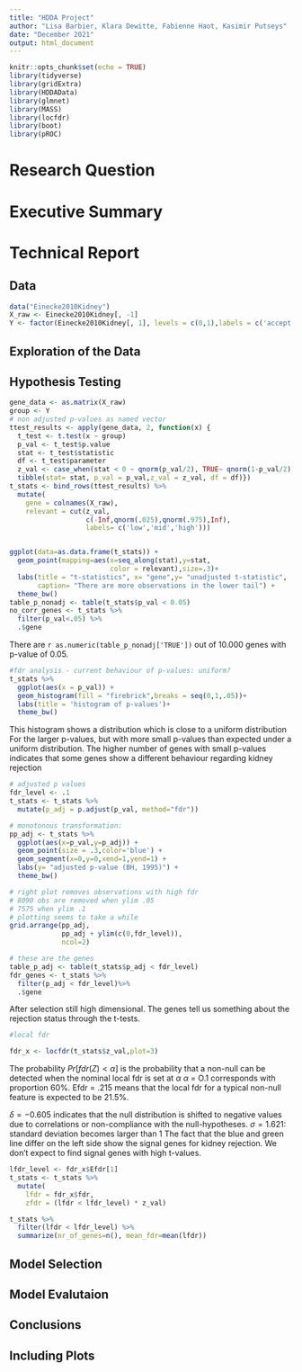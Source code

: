 ```yaml
---
title: "HDDA Project"
author: "Lisa Barbier, Klara Dewitte, Fabienne Haot, Kasimir Putseys"
date: "December 2021"
output: html_document
---
```


```r
knitr::opts_chunk$set(echo = TRUE)
library(tidyverse)
library(gridExtra)
library(HDDAData)
library(glmnet)
library(MASS)
library(locfdr)
library(boot)
library(pROC)
```

# Research Question

# Executive Summary

# Technical Report

## Data
```r
data("Einecke2010Kidney")
X_raw <- Einecke2010Kidney[, -1]
Y <- factor(Einecke2010Kidney[, 1], levels = c(0,1),labels = c('accept','reject'))
```

## Exploration of the Data

## Hypothesis Testing 
```r
gene_data <- as.matrix(X_raw)
group <- Y
# non adjusted p-values as named vector
ttest_results <- apply(gene_data, 2, function(x) {
  t_test <- t.test(x ~ group)
  p_val <- t_test$p.value
  stat <- t_test$statistic
  df <- t_test$parameter
  z_val <- case_when(stat < 0 ~ qnorm(p_val/2), TRUE~ qnorm(1-p_val/2))
  tibble(stat= stat, p_val = p_val,z_val = z_val, df = df)})
t_stats <- bind_rows(ttest_results) %>%
  mutate(
    gene = colnames(X_raw),
    relevant = cut(z_val,
                   c(-Inf,qnorm(.025),qnorm(.975),Inf), 
                   labels= c('low','mid','high')))


ggplot(data=as.data.frame(t_stats)) + 
  geom_point(mapping=aes(x=seq_along(stat),y=stat,
                         color = relevant),size=.3)+
  labs(title = "t-statistics", x= "gene",y= "unadjusted t-statistic",
       caption= "There are more observations in the lower tail") +
  theme_bw()
table_p_nonadj <- table(t_stats$p_val < 0.05)
no_corr_genes <- t_stats %>% 
  filter(p_val<.05) %>%
  .$gene
```

There are `r as.numeric(table_p_nonadj['TRUE'])` out of 10.000 genes with p-value of 0.05.

```r
#fdr analysis - current behaviour of p-values: uniform?
t_stats %>%
  ggplot(aes(x = p_val)) +
  geom_histogram(fill = "firebrick",breaks = seq(0,1,.05))+
  labs(title = 'histogram of p-values')+
  theme_bw()
```

This histogram shows a distribution which is close to a uniform distribution
For the larger p-values, but with more small p-values than expected under 
a uniform distribution. The higher number of genes with small p-values indicates that some genes show a different behaviour regarding kidney rejection


```r
# adjusted p values
fdr_level <- .1
t_stats <- t_stats %>%
  mutate(p_adj = p.adjust(p_val, method="fdr"))

# monotonous transformation:
pp_adj <- t_stats %>%
  ggplot(aes(x=p_val,y=p_adj)) +
  geom_point(size = .3,color='blue') +
  geom_segment(x=0,y=0,xend=1,yend=1) +
  labs(y= "adjusted p-value (BH, 1995)") +
  theme_bw()

# right plot removes observations with high fdr 
# 8090 obs are removed when ylim .05
# 7575 when ylim .1
# plotting seems to take a while
grid.arrange(pp_adj,
             pp_adj + ylim(c(0,fdr_level)),
             ncol=2)

# these are the genes
table_p_adj <- table(t_stats$p_adj < fdr_level)
fdr_genes <- t_stats %>%
  filter(p_adj < fdr_level)%>%
  .$gene

```

After selection still high dimensional. The genes tell us something about the rejection status through the t-tests.

```r
#local fdr

fdr_x <- locfdr(t_stats$z_val,plot=3) 
```
 The probability $Pr[fdr(Z) < \alpha]$ is the probability that a non-null 
 can be detected when the nominal local fdr is set at $\alpha$
 $\alpha$ = O.1 corresponds with proportion 60%.
 Efdr = .215 means that the local fdr for a typical non-null feature is expected to be 21.5%.


 $\delta = -0.605$ indicates that the null distribution is shifted to negative values due to correlations or non-compliance with the null-hypotheses.
 $\sigma = 1.621$: standard deviation becomes larger than 1
The fact that the blue and green line differ on the left side show the signal genes for kidney rejection. We don't expect to find signal genes with high t-values.

```r
lfdr_level <- fdr_x$Efdr[1]
t_stats <- t_stats %>%
  mutate(
    lfdr = fdr_x$fdr,
    zfdr = (lfdr < lfdr_level) * z_val)

t_stats %>%
  filter(lfdr < lfdr_level) %>%
  summarize(nr_of_genes=n(), mean_fdr=mean(lfdr))
```

## Model Selection

## Model Evalutaion

## Conclusions


## Including Plots

